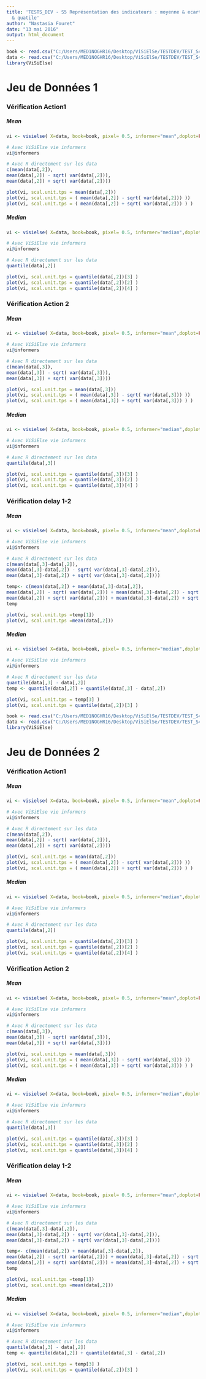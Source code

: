 ```yaml
---
title: 'TESTS_DEV - S5 Représentation des indicateurs : moyenne & ecart-type / mediane
  & quatile'
author: "Nastasia Fouret"
date: "13 mai 2016"
output: html_document
---
```


```r
book <- read.csv("C:/Users/MED1NOGHR16/Desktop/ViSiElSe/TESTDEV/TEST_S4/data/bookvar4.csv", sep=";", na.strings="", stringsAsFactors=FALSE)
data <- read.csv("C:/Users/MED1NOGHR16/Desktop/ViSiElSe/TESTDEV/TEST_S4/data/data4.csv", dec=",",sep=";", na.strings="", stringsAsFactors=FALSE)
library(ViSiElse)
```

# Jeu de Données 1


### Vérification Action1 

##### Mean

```r
vi <- visielse( X=data, book=book, pixel= 0.5, informer="mean",doplot=FALSE)

# Avec ViSiElse vie informers
vi@informers

# Avec R directement sur les data
c(mean(data[,2]),
mean(data[,2]) - sqrt( var(data[,2])),
mean(data[,2]) + sqrt( var(data[,2])))

plot(vi, scal.unit.tps = mean(data[,2]))
plot(vi, scal.unit.tps = ( mean(data[,2]) - sqrt( var(data[,2])) ))
plot(vi, scal.unit.tps = ( mean(data[,2]) + sqrt( var(data[,2])) ) )
```


##### Median

```r
vi <- visielse( X=data, book=book, pixel= 0.5, informer="median",doplot=FALSE)

# Avec ViSiElse vie informers
vi@informers

# Avec R directement sur les data
quantile(data[,2])

plot(vi, scal.unit.tps = quantile(data[,2])[3] )
plot(vi, scal.unit.tps = quantile(data[,2])[2] )
plot(vi, scal.unit.tps = quantile(data[,2])[4] )
```

### Vérification Action 2

##### Mean

```r
vi <- visielse( X=data, book=book, pixel= 0.5, informer="mean",doplot=FALSE)

# Avec ViSiElse vie informers
vi@informers

# Avec R directement sur les data
c(mean(data[,3]),
mean(data[,3]) - sqrt( var(data[,3])),
mean(data[,3]) + sqrt( var(data[,3])))

plot(vi, scal.unit.tps = mean(data[,3]))
plot(vi, scal.unit.tps = ( mean(data[,3]) - sqrt( var(data[,3])) ))
plot(vi, scal.unit.tps = ( mean(data[,3]) + sqrt( var(data[,3])) ) )
```


##### Median

```r
vi <- visielse( X=data, book=book, pixel= 0.5, informer="median",doplot=FALSE)

# Avec ViSiElse vie informers
vi@informers

# Avec R directement sur les data
quantile(data[,3])

plot(vi, scal.unit.tps = quantile(data[,3])[3] )
plot(vi, scal.unit.tps = quantile(data[,3])[2] )
plot(vi, scal.unit.tps = quantile(data[,3])[4] )
```


### Vérification delay 1-2

##### Mean

```r
vi <- visielse( X=data, book=book, pixel= 0.5, informer="mean",doplot=FALSE)

# Avec ViSiElse vie informers
vi@informers

# Avec R directement sur les data
c(mean(data[,3]-data[,2]),
mean(data[,3]-data[,2]) - sqrt( var(data[,3]-data[,2])),
mean(data[,3]-data[,2]) + sqrt( var(data[,3]-data[,2])))

temp<- c(mean(data[,2]) + mean(data[,3]-data[,2]),
mean(data[,2]) - sqrt( var(data[,2])) + mean(data[,3]-data[,2]) - sqrt( var(data[,3]-data[,2])),
mean(data[,2]) + sqrt( var(data[,2])) + mean(data[,3]-data[,2]) + sqrt( var(data[,3]-data[,2])))
temp 

plot(vi, scal.unit.tps =temp[1])
plot(vi, scal.unit.tps =mean(data[,2]))
```


##### Median

```r
vi <- visielse( X=data, book=book, pixel= 0.5, informer="median",doplot=FALSE)

# Avec ViSiElse vie informers
vi@informers

# Avec R directement sur les data
quantile(data[,3] - data[,2])
temp <- quantile(data[,2]) + quantile(data[,3] - data[,2])

plot(vi, scal.unit.tps = temp[3] )
plot(vi, scal.unit.tps = quantile(data[,2])[3] )

```


```r
book <- read.csv("C:/Users/MED1NOGHR16/Desktop/ViSiElSe/TESTDEV/TEST_S4/data/bookvar4.csv", sep=";", na.strings="", stringsAsFactors=FALSE)
data <- read.csv("C:/Users/MED1NOGHR16/Desktop/ViSiElSe/TESTDEV/TEST_S4/data/data5.csv", dec=",",sep=";", na.strings="", stringsAsFactors=FALSE)
library(ViSiElse)
```

# Jeu de Données 2


### Vérification Action1 

##### Mean

```r
vi <- visielse( X=data, book=book, pixel= 0.5, informer="mean",doplot=FALSE)

# Avec ViSiElse vie informers
vi@informers

# Avec R directement sur les data
c(mean(data[,2]),
mean(data[,2]) - sqrt( var(data[,2])),
mean(data[,2]) + sqrt( var(data[,2])))

plot(vi, scal.unit.tps = mean(data[,2]))
plot(vi, scal.unit.tps = ( mean(data[,2]) - sqrt( var(data[,2])) ))
plot(vi, scal.unit.tps = ( mean(data[,2]) + sqrt( var(data[,2])) ) )
```


##### Median

```r
vi <- visielse( X=data, book=book, pixel= 0.5, informer="median",doplot=FALSE)

# Avec ViSiElse vie informers
vi@informers

# Avec R directement sur les data
quantile(data[,2])

plot(vi, scal.unit.tps = quantile(data[,2])[3] )
plot(vi, scal.unit.tps = quantile(data[,2])[2] )
plot(vi, scal.unit.tps = quantile(data[,2])[4] )
```

### Vérification Action 2

##### Mean

```r
vi <- visielse( X=data, book=book, pixel= 0.5, informer="mean",doplot=FALSE)

# Avec ViSiElse vie informers
vi@informers

# Avec R directement sur les data
c(mean(data[,3]),
mean(data[,3]) - sqrt( var(data[,3])),
mean(data[,3]) + sqrt( var(data[,3])))

plot(vi, scal.unit.tps = mean(data[,3]))
plot(vi, scal.unit.tps = ( mean(data[,3]) - sqrt( var(data[,3])) ))
plot(vi, scal.unit.tps = ( mean(data[,3]) + sqrt( var(data[,3])) ) )
```


##### Median

```r
vi <- visielse( X=data, book=book, pixel= 0.5, informer="median",doplot=FALSE)

# Avec ViSiElse vie informers
vi@informers

# Avec R directement sur les data
quantile(data[,3])

plot(vi, scal.unit.tps = quantile(data[,3])[3] )
plot(vi, scal.unit.tps = quantile(data[,3])[2] )
plot(vi, scal.unit.tps = quantile(data[,3])[4] )
```


### Vérification delay 1-2

##### Mean

```r
vi <- visielse( X=data, book=book, pixel= 0.5, informer="mean",doplot=FALSE)

# Avec ViSiElse vie informers
vi@informers

# Avec R directement sur les data
c(mean(data[,3]-data[,2]),
mean(data[,3]-data[,2]) - sqrt( var(data[,3]-data[,2])),
mean(data[,3]-data[,2]) + sqrt( var(data[,3]-data[,2])))

temp<- c(mean(data[,2]) + mean(data[,3]-data[,2]),
mean(data[,2]) - sqrt( var(data[,2])) + mean(data[,3]-data[,2]) - sqrt( var(data[,3]-data[,2])),
mean(data[,2]) + sqrt( var(data[,2])) + mean(data[,3]-data[,2]) + sqrt( var(data[,3]-data[,2])))
temp 

plot(vi, scal.unit.tps =temp[1])
plot(vi, scal.unit.tps =mean(data[,2]))
```


##### Median

```r
vi <- visielse( X=data, book=book, pixel= 0.5, informer="median",doplot=FALSE)

# Avec ViSiElse vie informers
vi@informers

# Avec R directement sur les data
quantile(data[,3] - data[,2])
temp <- quantile(data[,2]) + quantile(data[,3] - data[,2])

plot(vi, scal.unit.tps = temp[3] )
plot(vi, scal.unit.tps = quantile(data[,2])[3] )

```
